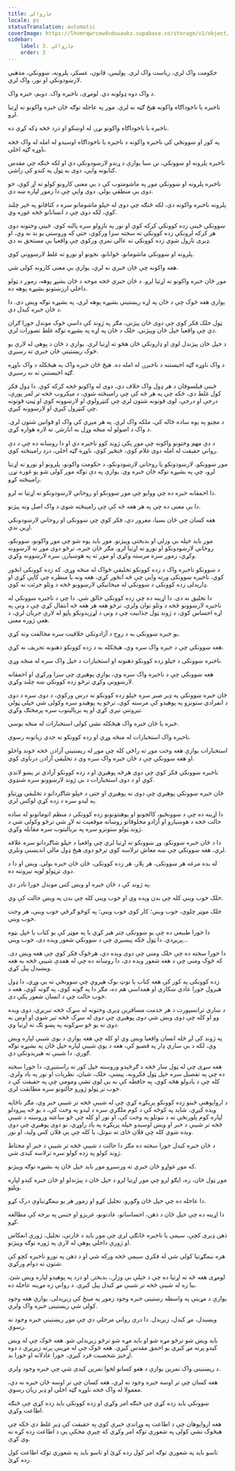```yaml
---
title: چارواکي
locale: ps
statusTranslation: automatic
coverImage: https://lhvmrqwrcowdvduuaukz.supabase.co/storage/v1/object/public/strapi-uploads/small_cover-educacion-fundamental.webp-2d51a7828a2b1309555be27f7e2a61a0.webp
sidebar:
    label: 3. چارواکي
    order: 3
---
```

حکومت واک لري، ریاست واک لري. پولیس، قانون، عسکر، پلرونه، ښوونکي، مذهبي لارښودونکي او نور، واک لري.

د واک دوه ډولونه دي. لومړی، ناخبره واک. دویم، خبره واک.

ناخبره یا ناخوداګاه واکونه هیڅ ګټه نه لري. موږ په عاجله توګه ځان خبره واکونو ته اړتیا لرو.

ناخبره یا ناخوداګاه واکونو نړۍ له اوښکو او درد څخه ډکه کړې ده.

په کور او ښوونځي کې ناخبره واکونه د ناخبره یا ناخوداګاه اوسیدو له امله له واک څخه ناوړه ګټه اخلي.

ناخبره پلرونه او ښوونکي، نن سبا یوازې د ړندو لارښودونکي دي او لکه څنګه چې مقدس کتابونه وايي، دوی به ټول په کندو کې راشي.

ناخبره پلرونه او ښوونکي موږ په ماشومتوب کې د بې معنی کارونو کولو ته اړ کوي، خو دوی یې منطقي بولي. دوی وايي چې دا زموږ لپاره ښه دی.

پلرونه ناخبره واکونه دي، لکه څنګه چې دوی له خپلو ماشومانو سره د کثافاتو په څېر چلند کوي، لکه دوی چې د انسانانو څخه غوره وي.

ښوونکي ځینې زده کوونکي کرکه کوي او نور په نازولو سره پالنه کوي. ځینې وختونه دوی هر کرکه لرونکي زده کوونکي ته سخته سزا ورکوي، حتی که وروستی یو بد نه وي، او ډیری نازول شوي زده کوونکي ته عالي نمرې ورکوي چې واقعیا یې مستحق نه دي.

پلرونه او ښوونکي ماشومانو، ځوانانو، نجونو او نورو ته غلط لارښوونې کوي.

هغه واکونه چې ځان خبري نه لري، یوازې بې معنی کارونه کولی شي.

موږ ځان خبره واکونو ته اړتیا لرو. د ځان خبري څخه موخه د ځان بشپړ پوهه، زموږ د ټولو داخلي ارزښتونو بشپړه پوهه ده.

یوازې هغه څوک چې د ځان په اړه ریښتینې بشپړه پوهه لري، په بشپړه توګه ویښ دی. دا د ځان خبره کیدل دي.

ټول خلک فکر کوي چې دوی ځان پیژني، مګر په ژوند کې داسې څوک موندل خورا ګران دي چې واقعیا خپل ځان وپیژني. خلک د ځان په اړه په بشپړه توګه غلط تصورات لري.

د خپل ځان پیژندل لوی او ډارونکي ځان هڅو ته اړتیا لري. یوازې د ځان د پوهې له لارې یو څوک ریښتینې ځان خبري ته رسیږي.

د واک ناوړه ګټه اخیستنه د ناخبرۍ له امله ده. هیڅ ځان خبره واک به هیڅکله د واک ناوړه ګټه اخیستنې ته نه رسیږي.

ځینې فیلسوفان د هر ډول واک خلاف دي، دوی له واکونو څخه کرکه کوي. دا ډول فکر کول غلط دي، ځکه چې په هر څه کې چې رامینځته شوي، د میکروب څخه تر لمر پورې، درجې او درجې، لوی قوتونه شتون لري چې کنټرولوي او لارښوونه کوي او ټیټ قوتونه چې کنټرول کیږي او لارښوونه کیږي.

د مچیو په یوه ساده ځاله کې، ملکه واک لري. په هر میږي کې واک او قوانین شتون لري. د واک د اصولو له منځه وړل به انارشۍ ته لاره هواره کړي.

د دې مهم وختونو واکونه چې موږ پکې ژوند کوو ناخبره دي او دا روښانه ده چې د دې رواني حقیقت له امله دوی غلام کوي، ځنځیر کوي، ناوړه ګټه اخلي، درد رامینځته کوي.

موږ ښوونکو، لارښودونکو یا روحاني لارښودونکو، د حکومت واکونو، پلرونو او نورو ته اړتیا لرو، چې په بشپړه توګه ځان خبره وي. یوازې په دې توګه موږ کولی شو یو غوره نړۍ رامینځته کړو.

دا احمقانه خبره ده چې ووایو چې موږ ښوونکو او روحاني لارښودونکو ته اړتیا نه لرو.

دا بې معنی ده چې په هر هغه څه کې چې رامینځته شوي د واک اصل ونه پیژنو.

هغه کسان چې ځان بسیا، مغرور دي، فکر کوي چې ښوونکي او روحاني لارښودونکي اړین ندي.

موږ باید خپله بې وزلي او بدبختي وپیژنو. موږ باید پوه شو چې موږ واکونو، ښوونکو، روحاني لارښودونکو او نورو ته اړتیا لرو، مګر ځان خبره، ترڅو دوی موږ ته لارښوونه وکړي، زموږ سره مرسته وکړي او موږ ته په هوښیارۍ سره لارښوونه وکړي.

د ښوونکو ناخبره واک د زده کوونکو تخلیقي ځواک له منځه وړي. که زده کوونکی انځور کوي، ناخبره ښوونکی ورته وايي چې څه انځور کړي، هغه ونه یا منظره چې کاپي کړي او ډاریدلی زده کوونکی د ښوونکي له میخانیکي لارښوونو څخه د وتلو جرئت نه کوي.

دا تخلیق نه دی. دا اړینه ده چې زده کوونکی خالق شي. دا چې د ناخبره ښوونکي له ناخبره لارښوونو څخه د وتلو توان ولري، ترڅو هغه هر هغه څه انتقال کړي چې د ونې په اړه احساس کوي، د ژوند ټول جذابیت چې د ونې د لړزیدونکو پاڼو له لارې جریان لري، د هغې ژوره معنی.

یو خبره ښوونکی به د روح د آزادونکي خلاقیت سره مخالفت ونه کړي.

هغه ښوونکي چې د خبره واک سره وي، هیڅکله به د زده کوونکو ذهنونه تحریف نه کړي.

ناخبره ښوونکي د خپلو زده کوونکو ذهنونه او استخبارات د خپل واک سره له منځه وړي.

هغه ښوونکي چې د ناخبره واک سره وي، یوازې پوهیږي چې سزا ورکړي او احمقانه لارښوونې وکړي ترڅو زده کوونکي ښه چلند وکړي.

ځان خبره ښوونکي په ډېر صبر سره خپلو زده کوونکو ته درس ورکوي، د دوی سره د دوی د انفرادي ستونزو په پوهیدو کې مرسته کوي، ترڅو په پوهیدو سره وکولی شي خپلې ټولې تیروتنې تیرې کړي او په بریالیتوب سره پرمختګ وکړي.

خبره یا ځان خبره واک هیڅکله نشي کولی استخبارات له منځه یوسي.

ناخبره واک استخبارات له منځه وړي او زده کوونکو ته جدي زیانونه رسوي.

استخبارات یوازې هغه وخت موږ ته راځي کله چې موږ له ریښتینې آزادۍ څخه خوند واخلو او هغه ښوونکي چې د ځان خبره واک سره وي د تخلیقي آزادۍ درناوی کوي.

ناخبره ښوونکي فکر کوي چې دوی هرڅه پوهیږي او د زده کوونکو آزادي تر پښو لاندې کوي او د دوی استخبارات د بې ژوند لارښوونو سره شنډوي.

ځان خبره ښوونکي پوهیږي چې دوی نه پوهیږي او حتی د خپلو شاګردانو د تخلیقي وړتیاو په لیدو سره د زده کړې لوکس لري.

دا اړینه ده چې د ښوونځیو، کالجونو او پوهنتونونو زده کوونکي د منظم اتوماتونو له ساده حالت څخه د هوښیارو او آزادو مخلوقاتو روښانه موقعیت ته لاړ شي ترڅو وکولی شي د ژوند ټولو ستونزو سره په بریالیتوب سره مقابله وکړي.

دا د ځان خبره ښوونکو، وړ ښوونکو ته اړتیا لري چې واقعیا د خپلو شاګردانو سره علاقه لري، هغه ښوونکي چې ښه معاش ترلاسه کوي ترڅو دوی هیڅ ډول مالي اندیښنې ونلري.

له بده مرغه هر ښوونکی، هر پلار، هر زده کوونکی، ځان ځان خبره بولي. ویښ او دا د دوی ترټولو لویه تېروتنه ده.

په ژوند کې د ځان خبره او ویښ کس موندل خورا نادر دي.

خلک خوب ویني کله چې بدن ویده وي او خوب ویني کله چې بدن په ویښ حالت کې وي.

خلک موټر چلوي، خوب ویني؛ کار کوي خوب ویني؛ په کوڅو ګرځي خوب ویني، هر وخت خوب ویني.

دا خورا طبیعي ده چې یو ښوونکی چتر هیر کړي یا په موټر کې یو کتاب یا خپل بټوه پریږدي. دا ټول ځکه پیښیږي چې د ښوونکي شعور ویده دی، خوب ویني...

دا خورا سخته ده چې خلک ومني چې دوی ویده دي، هرڅوک فکر کوي چې هغه ویښ دی. که څوک ومني چې د هغه شعور ویده دی، دا روښانه ده چې له همدې شیبې څخه به هغه ویښیدل پیل کړي.

زده کوونکی په کور کې هغه کتاب یا نوټ بوک هیروي چې ښوونځي ته یې وړي، دا ډول هیرول خورا عادي ښکاري او همداسې هم ده، مګر دا په ګوته کوي، په ګوته کوي، هغه د خوب حالت چې د انسان شعور پکې دی.

د ښاري ترانسپورت د هر خدمت مسافرین ډیری وختونه له سړک څخه تیریږي، دوی ویده وو او کله چې دوی ویښ شي دوی پوهیږي چې دوی له سړک څخه تیر شوي او اوس به دوی ته یو څو سړکونه په پښو تګ ته اړتیا وي.

په ژوند کې لږ ځله انسان واقعیا ویښ وي او کله چې هغه یوازې د یوې شیبې لپاره ویښ وي، لکه د بې ساري ډار په قضیو کې، هغه د یوې شیبې لپاره خپل ځان په بشپړه توګه ګوري. دا شیبې نه هیریدونکي دي.

هغه سړی چې له ټول ښار څخه د ګرځېدو وروسته خپل کور ته راستنیږي، دا خورا سخته ده چې په تفصیل سره خپل ټول فکرونه، پیښې، خلک، شیان، نظریات او نور په یاد ولري. کله چې د یادولو هڅه کوي، په حافظه کې به یې لوی تشې ومومي چې په حقیقت کې د خوب تر ټولو ژورو حالتونو سره مطابقت لري.

د ارواپوهنې ځینو زده کوونکو پریکړه کړې چې له شیبې څخه تر شیبې خبر وي، مګر ناڅاپه ویده کیږي، شاید په کوڅه کې د کوم ملګري سره د لیدو په وخت کې، د یو څه پیرودلو لپاره کوم پلورنځي ته د ننوتلو په وخت کې، او نور او کله چې څو ساعته وروسته د شیبې څخه تر شیبې د خبر او ویښ اوسیدو خپله پریکړه په یاد راوړي، نو دوی پوهیږي چې دوی ویده شوي کله چې فلان ځای ته ننوتل، یا کله چې یې فلان کس ولید، او نور.

د ځان خبره کیدل خورا سخته ده مګر دا حالت د شیبې څخه تر شیبې د خبر او محتاط ژوند کولو په زده کولو سره ترلاسه کیدی شي.

که موږ غواړو ځان خبري ته ورسیږو موږ باید خپل ځان په بشپړه توګه وپیژنو.

موږ ټول ځان، زه، ایګو لرو چې موږ اړتیا لرو د خپل ځان د پیژندلو او ځان خبره کیدو لپاره وپلټو.

دا عاجله ده چې خپل ځان وګورو، تحلیل کړو او زموږ هر یو نیمګړتیاوې درک کړو.

دا اړینه ده چې خپل ځان د ذهن، احساساتو، عادتونو، غریزو او جنس په برخه کې مطالعه کړو.

ذهن ډیری کچې، سیمې یا ناخبره څانګې لري چې موږ باید د څارنې، تحلیل، ژورې انعکاس او ژورې داخلي پوهې له لارې په ژوره توګه وپیژنو.

هره نیمګړتیا کولی شي له فکري سیمې څخه ورکه شي او د ذهن په نورو ناخبره کچو کې شتون ته دوام ورکړي.

لومړی هغه څه ته اړتیا ده چې د خپلې بې وزلۍ، بدبختۍ او درد په پوهیدو لپاره ویښ شئ. بیا زه له شیبې څخه تر شیبې مړ کیدل پیل کیږي. د رواني زه مړینه عاجله ده.

یوازې د مړینې په واسطه رښتینی خبره وجود زموږ په مینځ کې زیږیدلی. یوازې هغه وجود کولی شي ریښتینی خبره واک ولري.

ویښیدل، مړ کیدل، زیږیدل. دا درې رواني مرحلې دي چې موږ ریښتینې خبره وجود ته رسوي.

باید ویښ شو ترڅو مړه شو او باید مړه شو ترڅو زیږیدلي شو. هغه څوک چې له ویښ کیدو پرته مړ کیږي یو احمق مقدس کیږي. هغه څوک چې له مړینې پرته زیږیږي د دوه اړخیز شخصیت فرد کیږي، خورا عادلانه او خورا بد.

د ریښتیني واک تمرین یوازې د هغو کسانو لخوا تمرین کیدی شي چې خبره وجود ولري.

هغه کسان چې تر اوسه خبره وجود نه لري، هغه کسان چې تر اوسه ځان خبره نه دي، معمولا له واک څخه ناوړه ګټه اخلي او ډیر زیان رسوي.

ښوونکي باید زده کړي چې څنګه امر وکړي او زده کوونکي باید زده کړي چې څنګه اطاعت وکړي.

هغه ارواپوهان چې د اطاعت په وړاندې خبرې کوي په حقیقت کې ډیر غلط دي ځکه چې هیڅوک نشي کولی په شعوري توګه امر وکړي که چیرې مخکې یې د اطاعت زده کړه نه وي کړې.

تاسو باید په شعوري توګه امر کول زده کړئ او تاسو باید په شعوري توګه اطاعت کول زده کړئ.
